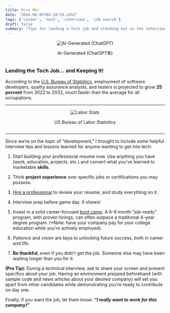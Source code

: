 ```yaml
---
title: Hire Me!
date: '2024-06-05T04:18:55.245Z'
tags: ['career', 'tech', 'interview', 'job search']
draft: false
summary: "Tips for landing a tech job and standing out in the interview process."
---
```


<div style="text-align: center; display: flex; flex-direction: column; align-items: center;">
  <img 
    src="https://substack-post-media.s3.amazonaws.com/public/images/766b2d87-e525-434f-87c7-36afa379cc45_1024x1024.png" 
    alt="AI-Generated (ChatGPT)" 
    style="max-width: 100%;"
  />
  <p>AI-Generated (ChatGPT©)</p>
</div>

### Landing the Tech Job... and Keeping It!

According to the [U.S. Bureau of Statistics](https://www.bls.gov/ooh/computer-and-information-technology/software-developers.htm#tab-6), employment of software developers, quality assurance analysts, and testers is projected to grow **25 percent** from 2022 to 2032, much faster than the average for all occupations.

---

<div style="text-align: center; display: flex; flex-direction: column; align-items: center;">
  <img 
    src="/static/images/stats.png" 
    alt="Labor Stats" 
    style="max-width: 100%;"
  />
  <p>US Bureau of Labor Statistics</p>
</div>

---

Since we’re on the topic of “development,” I thought to include some helpful interview tips and lessons learned for anyone wanting to get into tech:

1.  Start building your professional resume now. Use anything you have (work, education, projects, etc.) and convert what you’ve learned to marketable **skills**.
    
2.  Think **project** **experience** over specific jobs or certifications you may possess.
    
3.  [Hire a professional](https://www.linkedin.com/in/wendykraftusa/) to review your resume, and study everything on it.
    
4.  Interview prep before game day. It shows!
    
5.  Invest in a solid career-focused [boot camp](https://betheltech.net/). A 6-9 month “job-ready” program, with proven hirings, can often outpace a traditional 4-year degree program. (\*Note: have your company pay for your college education while you’re actively employed).
    
6.  _Patience_ and _vision_ are keys to unlocking future success, both in career and life.
    
7.  **Be thankful**, even if you didn’t get the job. Someone else may have been waiting longer than you for it.
    

**(Pro Tip):** During a technical interview, ask to share your screen and present specifics about your job. Having an environment prepped beforehand (with sample code and news articles about your desired company) will set you apart from other candidates while demonstrating you’re ready to contribute on day one.

Finally, if you want the job, let them know: _**“I really want to work for this company!”**_
